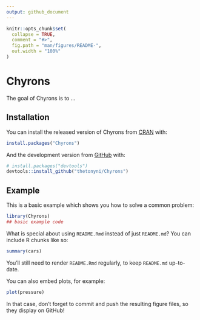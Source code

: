 ```yaml
---
output: github_document
---
```


<!-- README.md is generated from README.Rmd. Please edit that file -->

```r
knitr::opts_chunk$set(
  collapse = TRUE,
  comment = "#>",
  fig.path = "man/figures/README-",
  out.width = "100%"
)
```

# Chyrons

<!-- badges: start -->
<!-- badges: end -->

The goal of Chyrons is to ...

## Installation

You can install the released version of Chyrons from [CRAN](https://CRAN.R-project.org) with:

``` r
install.packages("Chyrons")
```

And the development version from [GitHub](https://github.com/) with:

``` r
# install.packages("devtools")
devtools::install_github("thetonyni/Chyrons")
```
## Example

This is a basic example which shows you how to solve a common problem:

```r
library(Chyrons)
## basic example code
```

What is special about using `README.Rmd` instead of just `README.md`? You can include R chunks like so:

```r
summary(cars)
```

You'll still need to render `README.Rmd` regularly, to keep `README.md` up-to-date.

You can also embed plots, for example:

```r
plot(pressure)
```

In that case, don't forget to commit and push the resulting figure files, so they display on GitHub!
